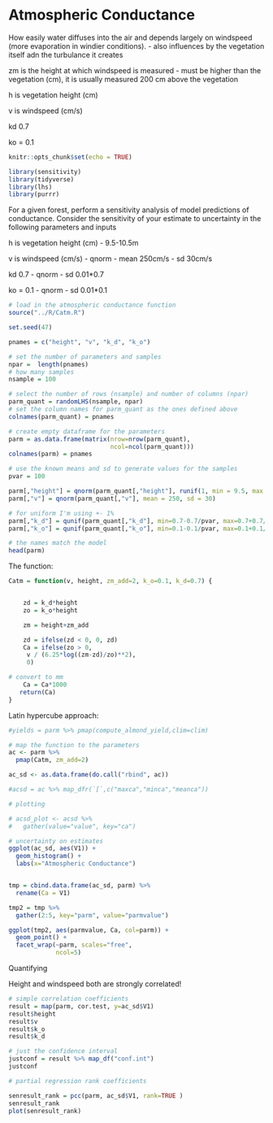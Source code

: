 
# Atmospheric Conductance 
How easily water diffuses into the air and depends largely on windspeed (more evaporation in windier conditions). 
- also influences by the vegetation itself adn the turbulance it creates 

zm is the height at which windspeed is measured - must be
higher than the vegetation (cm), it is usually measured 200
cm above the vegetation

h is vegetation height (cm)

v is windspeed (cm/s)

kd 0.7

ko = 0.1

```r
knitr::opts_chunk$set(echo = TRUE)

library(sensitivity)
library(tidyverse)
library(lhs)
library(purrr)
```


For a given forest, perform a sensitivity analysis of model
predictions of conductance. Consider the sensitivity of your
estimate to uncertainty in the following parameters and
inputs

h is vegetation height (cm)
- 9.5-10.5m

v is windspeed (cm/s)
- qnorm
- mean 250cm/s
- sd 30cm/s

kd 0.7
- qnorm
- sd 0.01*0.7

ko = 0.1
- qnorm
- sd 0.01*0.1

```r
# load in the atmospheric conductance function
source("../R/Catm.R")

set.seed(47)

pnames = c("height", "v", "k_d", "k_o")

# set the number of parameters and samples
npar =  length(pnames)
# how many samples
nsample = 100

# select the number of rows (nsample) and number of columns (npar)
parm_quant = randomLHS(nsample, npar)
# set the column names for parm_quant as the ones defined above
colnames(parm_quant) = pnames

# create empty dataframe for the parameters
parm = as.data.frame(matrix(nrow=nrow(parm_quant), 
                            ncol=ncol(parm_quant)))
colnames(parm) = pnames

# use the known means and sd to generate values for the samples
pvar = 100

parm[,"height"] = qnorm(parm_quant[,"height"], runif(1, min = 9.5, max = 10.5))
parm[,"v"] = qnorm(parm_quant[,"v"], mean = 250, sd = 30)

# for uniform I'm using +- 1%
parm[,"k_d"] = qunif(parm_quant[,"k_d"], min=0.7-0.7/pvar, max=0.7+0.7/pvar)
parm[,"k_o"] = qunif(parm_quant[,"k_o"], min=0.1-0.1/pvar, max=0.1+0.1/pvar)

# the names match the model
head(parm)
```
The function:

```r
Catm = function(v, height, zm_add=2, k_o=0.1, k_d=0.7) {


    zd = k_d*height
    zo = k_o*height

    zm = height+zm_add

    zd = ifelse(zd < 0, 0, zd)
    Ca = ifelse(zo > 0,
     v / (6.25*log((zm-zd)/zo)**2),
     0)

# convert to mm
    Ca = Ca*1000
   return(Ca)
}
```

Latin hypercube approach:
```r
#yields = parm %>% pmap(compute_almond_yield,clim=clim)

# map the function to the parameters
ac <- parm %>% 
  pmap(Catm, zm_add=2)

ac_sd <- as.data.frame(do.call("rbind", ac))

#acsd = ac %>% map_dfr(`[`,c("maxca","minca","meanca"))

# plotting

# acsd_plot <- acsd %>% 
#   gather(value="value", key="ca")

# uncertainty on estimates
ggplot(ac_sd, aes(V1)) +
  geom_histogram() +
  labs(x="Atmospheric Conductance")


tmp = cbind.data.frame(ac_sd, parm) %>% 
  rename(Ca = V1)

tmp2 = tmp %>% 
  gather(2:5, key="parm", value="parmvalue")

ggplot(tmp2, aes(parmvalue, Ca, col=parm)) + 
  geom_point() + 
  facet_wrap(~parm, scales="free", 
             ncol=5)

```

Quantifying

Height and windspeed both are strongly correlated!

```r


# simple correlation coefficients
result = map(parm, cor.test, y=ac_sd$V1)
result$height
result$v
result$k_o
result$k_d

# just the confidence interval
justconf = result %>% map_df("conf.int")
justconf

# partial regression rank coefficients

senresult_rank = pcc(parm, ac_sd$V1, rank=TRUE )
senresult_rank
plot(senresult_rank)
```

